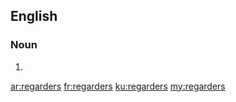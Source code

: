 ==English==

===Noun===
{{head|en|plural}}

# {{plural of|regarder|lang=en}}

[[ar:regarders]]
[[fr:regarders]]
[[ku:regarders]]
[[my:regarders]]